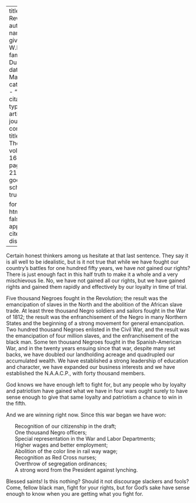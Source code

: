 
---
title: 'The Reward'
author:
  - name:
      given: W.E.B.
      family: Du Bois
date: Mar. 1918
categories: 
  - ""
citation: 
  type: article-journal
  container-title: The Crisis
  volume: 16
  issue: 5
  page: 216-217
google-scholar: true

format:
  html:
    toc: false
    appendix-cite-as: display
---




Certain honest thinkers among us hesitate at that last sentence. They say it is all well to be idealistic, but is it not true that while we have fought our country's battles for one hundred fifty years, we have *not* gained our rights? There is just enough fact in this half truth to make it a whole and a very mischievous lie. No, we have not gained all our rights, but we have gained rights and gained them rapidly and effectively by our loyalty in time of trial.

Five thousand Negroes fought in the Revolution; the result was the emancipation of slaves in the North and the abolition of the African slave trade. At least three thousand Negro soldiers and sailors fought in the War of 1812; the result was the enfranchisement of the Negro in many Northern States and the beginning of a strong movement for general emancipation. Two hundred thousand Negroes enlisted in the Civil War, and the result was the emancipation of four million slaves, and the enfranchisement of the black man. Some ten thousand Negroes fought in the Spanish-American War, and in the twenty years ensuing since that war, despite many set backs, we have doubled our landholding acreage and quadrupled our accumulated wealth. We have established a strong leadership of education and character, we have expanded our business interests and we have established the N.A.A.C.P., with forty thousand members.

God knows we have enough left to fight for, but any people who by loyalty and patriotism have gained what we have in four wars ought surely to have sense enough to give that same loyalty and patriotism a chance to win in the fifth.

And we are winning right now. Since this war began we have won:

<ul style="list-style-type:none;">
 <li>Recognition of our citizenship in the draft;
 <li>One thousand Negro officers;
 <li>Special representation in the War and Labor Departments;
 <li>Higher wages and better employment;
 <li>Abolition of the color line in rail way wage;
 <li>Recognition as Red Cross nurses;
 <li>Overthrow of segregation ordinances;
 <li>A strong word from the President against lynching.</p>
</ul>

Blessed saints! Is this nothing? Should it not discourage slackers and fools? Come, fellow black man, fight for your rights, but for God's sake have sense enough to know when you are getting what you fight for.

